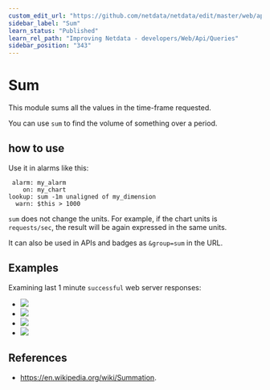 ```yaml
---
custom_edit_url: "https://github.com/netdata/netdata/edit/master/web/api/queries/sum/README.md"
sidebar_label: "Sum"
learn_status: "Published"
learn_rel_path: "Improving Netdata - developers/Web/Api/Queries"
sidebar_position: "343"
---
```



# Sum

This module sums all the values in the time-frame requested.

You can use `sum` to find the volume of something over a period.

## how to use

Use it in alarms like this:

```
 alarm: my_alarm
    on: my_chart
lookup: sum -1m unaligned of my_dimension
  warn: $this > 1000
```

`sum` does not change the units. For example, if the chart units is `requests/sec`, the result
will be again expressed in the same units. 

It can also be used in APIs and badges as `&group=sum` in the URL.

## Examples

Examining last 1 minute `successful` web server responses:

-   ![](https://registry.my-netdata.io/api/v1/badge.svg?chart=web_log_nginx.response_statuses&options=unaligned&dimensions=success&group=min&after=-60&label=min)
-   ![](https://registry.my-netdata.io/api/v1/badge.svg?chart=web_log_nginx.response_statuses&options=unaligned&dimensions=success&group=average&after=-60&label=average)
-   ![](https://registry.my-netdata.io/api/v1/badge.svg?chart=web_log_nginx.response_statuses&options=unaligned&dimensions=success&group=max&after=-60&label=max)
-   ![](https://registry.my-netdata.io/api/v1/badge.svg?chart=web_log_nginx.response_statuses&options=unaligned&dimensions=success&group=sum&after=-60&label=1m+sum&value_color=orange&units=requests)

## References

-   <https://en.wikipedia.org/wiki/Summation>.


